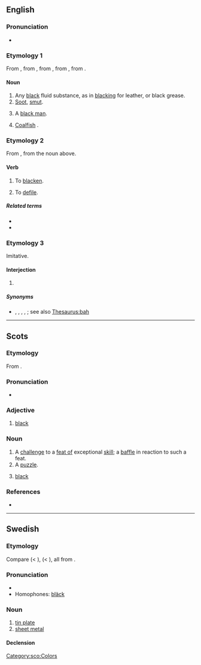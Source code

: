 {{also|Bleck|Bléck}}
==English==

===Pronunciation===
* {{IPA|en|/blɛk/}}

===Etymology 1===
From {{inh|en|enm|blek|t=ink}}, from {{der|en|non|blek|t=black tint, ink}}, from {{der|en|ang|blæc|t=black tint or dye, ink}}, from {{der|en|gmw-pro|*blak}}, from {{der|en|gem-pro|*blaką|t=that which is black; blackness}}.

====Noun====
{{en-noun}}

# Any [[black]] fluid substance, as in [[blacking]] for leather, or black grease.
# [[soot|Soot]], [[smut]].
# {{lb|en|obsolete}} A [[black man]].
# {{lb|en|dialectal}} [[coalfish|Coalfish]] {{q|Pollachius virens}}.

===Etymology 2===
From {{inh|en|enm|blekken}}, from the noun above.

====Verb====
{{en-verb}}

# {{lb|en|obsolete|dialect}} To [[blacken]].
# {{lb|en|obsolete|dialect}} To [[defile]].
#: {{rfquotek|en|Wyclif}}

=====Related terms=====
* {{l|en|blatch}}
* {{l|en|bletch}}

{{Webster 1913}}

===Etymology 3===
Imitative.

====Interjection====
{{en-interj}}

# {{lb|en|rare}} {{alternative form of|en|blech}}

=====Synonyms=====
* {{l|en|feh}}, {{l|en|pfaugh}}, {{l|en|pish}}, {{l|en|pshaw}}, {{l|en|pooh}}; see also [[Thesaurus:bah]]

----

==Scots==

===Etymology===
From {{der|sco|ang|blæc}}.

===Pronunciation===
* {{IPA|sco|/blɛk/}}

===Adjective===
{{colorbox|black}} {{sco-adj|blecker|bleckest}}

# {{lb|sco|South Scots}} [[black]]

===Noun===
{{head|sco|noun}}

# A [[challenge]] to a [[feat of skill|feat of]] exceptional [[skill]]; a [[baffle]] in reaction to such a feat.
# A [[puzzle]].
# {{lb|sco|South Scots}} [[black]]

===References===
* {{R:DSL|url=https://www.dsl.ac.uk/entry/snd/bleck_n1_v1|pos=''n.''{{sup|1}}, ''v.''{{sup|1}}|noformat=yes}}

[[Category:sco:Colors]]

----

==Swedish==

===Etymology===
Compare {{cog|da|blik}} (< {{cog|gml|bleck}}), {{cog|de|Blech}} (< {{cog|goh|bleh}}), all from {{der|sv|gem-pro|*bliką}}.

===Pronunciation===
* {{IPA|sv|/blɛk/}}
* Homophones: [[bläck]]

===Noun===
{{sv-noun|n}}

# [[tin plate]]
# [[sheet metal]]

====Declension====
{{sv-noun-irreg-n|2=blecket}}